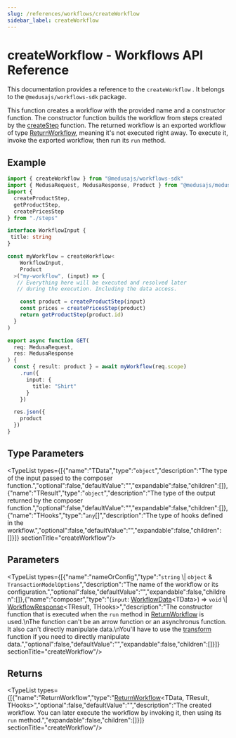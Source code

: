 ```yaml
---
slug: /references/workflows/createWorkflow
sidebar_label: createWorkflow
---
```



# createWorkflow - Workflows API Reference

This documentation provides a reference to the `createWorkflow` . It belongs to the `@medusajs/workflows-sdk` package.

This function creates a workflow with the provided name and a constructor function.
The constructor function builds the workflow from steps created by the [createStep](../workflows.createStep/page.mdx) function.
The returned workflow is an exported workflow of type [ReturnWorkflow](../../types/workflows.ReturnWorkflow/page.mdx), meaning it's not executed right away. To execute it,
invoke the exported workflow, then run its `run` method.

## Example

```ts
import { createWorkflow } from "@medusajs/workflows-sdk"
import { MedusaRequest, MedusaResponse, Product } from "@medusajs/medusa"
import {
  createProductStep,
  getProductStep,
  createPricesStep
} from "./steps"

interface WorkflowInput {
 title: string
}

const myWorkflow = createWorkflow<
    WorkflowInput,
    Product
  >("my-workflow", (input) => {
   // Everything here will be executed and resolved later
   // during the execution. Including the data access.

    const product = createProductStep(input)
    const prices = createPricesStep(product)
    return getProductStep(product.id)
  }
)

export async function GET(
  req: MedusaRequest,
  res: MedusaResponse
) {
  const { result: product } = await myWorkflow(req.scope)
    .run({
      input: {
        title: "Shirt"
      }
    })

  res.json({
    product
  })
}
```

## Type Parameters

<TypeList types={[{"name":"TData","type":"`object`","description":"The type of the input passed to the composer function.","optional":false,"defaultValue":"","expandable":false,"children":[]},{"name":"TResult","type":"`object`","description":"The type of the output returned by the composer function.","optional":false,"defaultValue":"","expandable":false,"children":[]},{"name":"THooks","type":"`any`[]","description":"The type of hooks defined in the workflow.","optional":false,"defaultValue":"","expandable":false,"children":[]}]}  sectionTitle="createWorkflow"/>

## Parameters

<TypeList types={[{"name":"nameOrConfig","type":"`string` \\| `object` & `TransactionModelOptions`","description":"The name of the workflow or its configuration.","optional":false,"defaultValue":"","expandable":false,"children":[]},{"name":"composer","type":"(`input`: [WorkflowData](../../types/workflows.WorkflowData/page.mdx)&#60;TData&#62;) => `void` \\| [WorkflowResponse](../../classes/workflows.WorkflowResponse/page.mdx)&#60;TResult, THooks&#62;","description":"The constructor function that is executed when the `run` method in [ReturnWorkflow](../../types/workflows.ReturnWorkflow/page.mdx) is used.\nThe function can't be an arrow function or an asynchronus function. It also can't directly manipulate data.\nYou'll have to use the [transform](../workflows.transform/page.mdx) function if you need to directly manipulate data.","optional":false,"defaultValue":"","expandable":false,"children":[]}]}  sectionTitle="createWorkflow"/>

## Returns

<TypeList types={[{"name":"ReturnWorkflow","type":"[ReturnWorkflow](../../types/workflows.ReturnWorkflow/page.mdx)&#60;TData, TResult, THooks&#62;","optional":false,"defaultValue":"","description":"The created workflow. You can later execute the workflow by invoking it, then using its `run` method.","expandable":false,"children":[]}]}  sectionTitle="createWorkflow"/>
